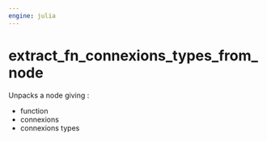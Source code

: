 ```yaml
---
engine: julia
---
```


# extract_fn_connexions_types_from_node {#sec-doc}
    

::: {.callout-note appearance="simple" title="docblock" collapse=false}    

Unpacks a node giving : 
 
  * function
  * connexions
  * connexions types


:::
    

